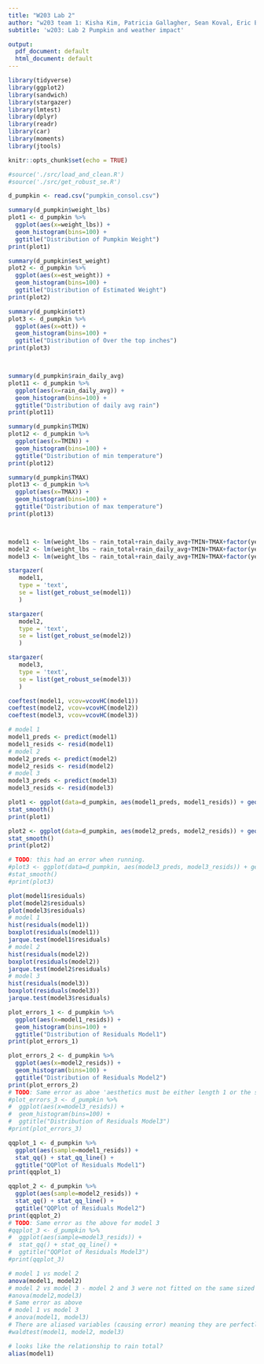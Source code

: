 ```yaml
---
title: "W203 Lab 2"
author: "w203 team 1: Kisha Kim, Patricia Gallagher, Sean Koval, Eric Ellestad"
subtitle: 'w203: Lab 2 Pumpkin and weather impact'

output:
  pdf_document: default
  html_document: default
---
```


```r
library(tidyverse)
library(ggplot2) 
library(sandwich)
library(stargazer)
library(lmtest)
library(dplyr)
library(readr)
library(car)
library(moments)
library(jtools)
```

```r
knitr::opts_chunk$set(echo = TRUE)
```

```r
#source('./src/load_and_clean.R')
#source('./src/get_robust_se.R')
```

```r
d_pumpkin <- read.csv("pumpkin_consol.csv")
```

```r
summary(d_pumpkin$weight_lbs)
plot1 <- d_pumpkin %>%
  ggplot(aes(x=weight_lbs)) + 
  geom_histogram(bins=100) + 
  ggtitle("Distribution of Pumpkin Weight")
print(plot1)

summary(d_pumpkin$est_weight)
plot2 <- d_pumpkin %>%
  ggplot(aes(x=est_weight)) + 
  geom_histogram(bins=100) + 
  ggtitle("Distribution of Estimated Weight")
print(plot2)

summary(d_pumpkin$ott)
plot3 <- d_pumpkin %>%
  ggplot(aes(x=ott)) + 
  geom_histogram(bins=100) + 
  ggtitle("Distribution of Over the top inches")
print(plot3)




```
```r
summary(d_pumpkin$rain_daily_avg)
plot11 <- d_pumpkin %>%
  ggplot(aes(x=rain_daily_avg)) + 
  geom_histogram(bins=100) + 
  ggtitle("Distribution of daily avg rain")
print(plot11)

summary(d_pumpkin$TMIN)
plot12 <- d_pumpkin %>%
  ggplot(aes(x=TMIN)) + 
  geom_histogram(bins=100) + 
  ggtitle("Distribution of min temperature")
print(plot12)

summary(d_pumpkin$TMAX)
plot13 <- d_pumpkin %>%
  ggplot(aes(x=TMAX)) + 
  geom_histogram(bins=100) + 
  ggtitle("Distribution of max temperature")
print(plot13)




```


```r
model1 <- lm(weight_lbs ~ rain_total+rain_daily_avg+TMIN+TMAX+factor(year) , data=d_pumpkin)
model2 <- lm(weight_lbs ~ rain_total+rain_daily_avg+TMIN+TMAX+factor(year)+rain_daily_stdev , data=d_pumpkin)
model3 <- lm(weight_lbs ~ rain_total+rain_daily_avg+TMIN+TMAX+factor(year) +rain_daily_stdev +est_weight, data=d_pumpkin)

stargazer(
   model1, 
   type = 'text', 
   se = list(get_robust_se(model1))
   )

stargazer(
   model2, 
   type = 'text', 
   se = list(get_robust_se(model2))
   )

stargazer(
   model3, 
   type = 'text', 
   se = list(get_robust_se(model3))
   )


```

``` r
coeftest(model1, vcov=vcovHC(model1))
coeftest(model2, vcov=vcovHC(model2))
coeftest(model3, vcov=vcovHC(model3))
```




```r
# model 1
model1_preds <- predict(model1)
model1_resids <- resid(model1)
# model 2
model2_preds <- predict(model2)
model2_resids <- resid(model2)
# model 3
model3_preds <- predict(model3)
model3_resids <- resid(model3)

plot1 <- ggplot(data=d_pumpkin, aes(model1_preds, model1_resids)) + geom_point() +
stat_smooth()
print(plot1)

plot2 <- ggplot(data=d_pumpkin, aes(model2_preds, model2_resids)) + geom_point() +
stat_smooth()
print(plot2)

# TODO: this had an error when running.
#plot3 <- ggplot(data=d_pumpkin, aes(model3_preds, model3_resids)) + geom_point() +
#stat_smooth()
#print(plot3)
```


```r
plot(model1$residuals)
plot(model2$residuals)
plot(model3$residuals)
# model 1
hist(residuals(model1))
boxplot(residuals(model1)) 
jarque.test(model1$residuals)
# model 2
hist(residuals(model2))
boxplot(residuals(model2)) 
jarque.test(model2$residuals)
# model 3
hist(residuals(model3))
boxplot(residuals(model3)) 
jarque.test(model3$residuals)
```

```r
plot_errors_1 <- d_pumpkin %>% 
  ggplot(aes(x=model1_resids)) + 
  geom_histogram(bins=100) + 
  ggtitle("Distribution of Residuals Model1")
print(plot_errors_1)

plot_errors_2 <- d_pumpkin %>% 
  ggplot(aes(x=model2_resids)) + 
  geom_histogram(bins=100) + 
  ggtitle("Distribution of Residuals Model2")
print(plot_errors_2)
# TODO: Same error as aboe 'aesthetics must be either length 1 or the same...'
#plot_errors_3 <- d_pumpkin %>% 
#  ggplot(aes(x=model3_resids)) + 
#  geom_histogram(bins=100) + 
#  ggtitle("Distribution of Residuals Model3")
#print(plot_errors_3)

qqplot_1 <- d_pumpkin %>% 
  ggplot(aes(sample=model1_resids)) + 
  stat_qq() + stat_qq_line() +
  ggtitle("QQPlot of Residuals Model1")
print(qqplot_1)

qqplot_2 <- d_pumpkin %>% 
  ggplot(aes(sample=model2_resids)) + 
  stat_qq() + stat_qq_line() +
  ggtitle("QQPlot of Residuals Model2")
print(qqplot_2)
# TODO: Same error as the above for model 3
#qqplot_3 <- d_pumpkin %>% 
#  ggplot(aes(sample=model3_resids)) + 
#  stat_qq() + stat_qq_line() +
#  ggtitle("QQPlot of Residuals Model3")
#print(qqplot_3)
```

```r
# model 1 vs model 2
anova(model1, model2)
# model 2 vs model 3 - model 2 and 3 were not fitted on the same sized dataset
#anova(model2,model3)
# Same error as above
# model 1 vs model 3
# anova(model1, model3)
# There are aliased variables (causing error) meaning they are perfectly linear dependent on others. Need to find what those are
#waldtest(model1, model2, model3)
```
```r
# looks like the relationship to rain total?
alias(model1)
```